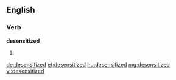 ==English==

===Verb===
'''desensitized'''

# {{past of|[[desensitize]]}}

[[de:desensitized]]
[[et:desensitized]]
[[hu:desensitized]]
[[mg:desensitized]]
[[vi:desensitized]]